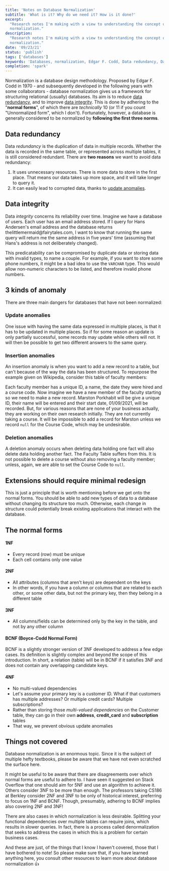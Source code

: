 ```yaml
---
title: 'Notes on Database Normalization'
subtitle: 'What is it? Why do we need it? How is it done?'
excerpt:
  "Research notes I'm making with a view to understanding the concept of database
  normalization."
description:
  "Research notes I'm making with a view to understanding the concept of database
  normalization."
date: '09/23/21'
status: 'publish'
tags: ['databases']
keywords: 'Databases, normalization, Edgar F. Codd, Data redundancy, Data integrity'
completion: 'spark'
---
```


<Dropcap>Normalization</Dropcap> is a database design methodology. Proposed by Edgar F. Codd
in 1970 - and subsequently developed in the following years with some collaborators - database
normalization gives us a framework for structuring relational (usually) databases. Its aim
is to reduce [data redundancy](#data-redundancy), and to improve [data integrity](#data-integrity).
This is done by adhering to the "**normal forms**", of which there are *technically* 10 (or
11 if you count "Unnormalized form", which I don't). Fortunately, however, a database is generally
considered to be normalized by **following the first three norms**.

## Data redundancy

Data _redundancy_ is the duplication of data in multiple records. Whether the data is
recorded in the same table, or represented across multiple tables, it is still considered
redundant. There are **two reasons** we want to avoid data redundancy:

1. It uses unnecessary resources. There is more data to store in the first place. That
   means our data takes up more space, and it will take longer to query it.
2. It can easily lead to corrupted data, thanks to <a href="#update-anomalies">update
   anomalies</a>.

## Data integrity

Data _integrity_ concerns its reliability over time. Imagine we have a database of users.
Each user has an email address stored. If I query for Hans Andersen's email address and
the database returns thelittlemermaid<span>@</span>fairytales.com, I want to know that
running the same query will return me the same address in five years' time (assuming that
Hans's address is not deliberately changed).

This predicatability can be compromised by duplicate data or storing data with invalid
types, to name a couple. For example, if you want to store some phone numbers, it might be
a bad idea to use the `VARCHAR` type. This would allow non-numeric characters to be
listed, and therefore invalid phone numbers.

## 3 kinds of anomaly

There are three main dangers for databases that have not been normalized:

### Update anomalies

One issue with having the same data expressed in multiple places, is that it has to be
updated in multiple places. So if for some reason an update is only partially successful,
some records may update while others will not. It will then be possible to get two
different answers to the same query.

### Insertion anomalies

An insertion anomaly is when you want to add a new record to a table, but can't because of
the way the data has been structured. To repurpose the example given on Wikipedia,
consider this table of faculty members:

<FacultyTable />

Each faculty member has a unique ID, a name, the date they were hired and a course code.
Now imagine we have a new member of the faculty starting so we need to make a new record.
Marston Porkhabit will be give a unique ID, their name will be entered and their start
date, 01/09/2021, will be recorded. But, for various reasons that are none of your
business actually, they are working on their own research initially. They are not
currently taking a course. It will be impossible to add a record for Marston unless we
record `null` for the Course Code, which may be undesirable.

### Deletion anomalies

A deletion anomaly occurs when deleting data holding one fact will also delete data
holding another fact. The Faculty Table suffers from this. It is not possible to delete a
course without also removing a faculty member; unless, again, we are able to set the
Course Code to `null`.

## Extensions should require minimal redesign

This is just a principle that is worth mentioning before we get onto the normal forms. You
should be able to add new types of data to a database without changing its structure too
much. Otherwise, each change in structure could potentially break existing applications
that interact with the database.

## The normal forms

#### 1NF

- Every record (row) must be unique
- Each cell contains only one value

#### 2NF

- All attributes (columns that aren't keys) are dependent on the keys
- In other words, if you have a column or columns that are related to each other, or some
  other data, but not the primary key, then they belong in a different table

#### 3NF

- All columns/fields can be determined only by the key in the table, and not by any other
  column

#### BCNF (Boyce-Codd Normal Form)

BCNF is a slightly stronger version of 3NF developed to address a few edge cases. Its
definition is slightly complex and beyond the scope of this introduction. In short, a
relation (table) will be in BCNF if it satisfies 3NF and does not contain any overlapping
candidate keys.

#### 4NF

- No multi-valued dependencies
- Let's assume your primary key is a customer ID. What if that customers has multiple
  addresses? Or multiple credit cards? Multiple subscriptions?
- Rather than storing those _multi-valued dependencies_ on the Customer table, they can go
  in their own **address**, **credit_card** and **subscription** tables
- That way, we prevent obvious update anomalies

## Things not covered

Database normalization is an enormous topic. Since it is the subject of multiple hefty
textbooks, please be aware that we have not even scratched the surface here.

It might be useful to be aware that there are disagreements over which normal forms are
useful to adhere to. I have seen it suggested on Stack Overflow that one should aim for
5NF and use an algorithm to achieve it. Others consider 3NF to be more than enough. The
professors taking CS186 at Berkley consider 2NF and 3NF to be only of historical interest,
preferring to focus on 1NF and BCNF. Though, presumably, adhering to BCNF implies also
covering 2NF and 3NF!

There are also cases in which normalization is less desirable. Splitting your functional
dependencies over multiple tables can require joins, which results in slower queries. In
fact, there is a process called denormalization that seeks to address the cases in which
this is a problem for certain business cases.

And these are just, of the things that I know I haven't covered, those that I have
bothered to note! So please make sure that, if you have learned anything here, you consult
other resources to learn more about database normalization 👍

